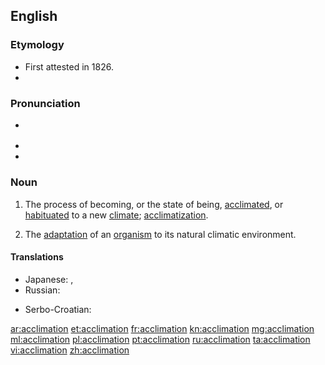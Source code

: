 ==English==

===Etymology===
* First attested in 1826.
* {{suffix|acclimate|tion|lang=en}}

===Pronunciation===
* {{a|US}} {{IPA|/æk.lə.ˈmeɪ.ʃən/|lang=en}}
* {{rhymes|eɪʃən|lang=en}}
* {{homophones|lang=en|acclamation}}

===Noun===
{{en-noun}}

# The process of becoming, or the state of being, [[acclimated]], or [[habituated]] to a new [[climate]]; [[acclimatization]].
# {{context|biology|lang=en}} The [[adaptation]] of an [[organism]] to its natural climatic environment.

====Translations====
{{trans-top|process of becoming acclimated}}
* Japanese: {{t+|ja|適応|tr=てきおう, tekiō}}, {{t|ja|順応|tr=じゅんのう, jun'nō}}
* Russian: {{t+|ru|привыкание|n|tr=privykánije|sc=Cyrl}}
{{trans-mid}}
* Serbo-Croatian: {{t|sh|aklimatiziranje|n}}
{{trans-bottom}}

[[ar:acclimation]]
[[et:acclimation]]
[[fr:acclimation]]
[[kn:acclimation]]
[[mg:acclimation]]
[[ml:acclimation]]
[[pl:acclimation]]
[[pt:acclimation]]
[[ru:acclimation]]
[[ta:acclimation]]
[[vi:acclimation]]
[[zh:acclimation]]